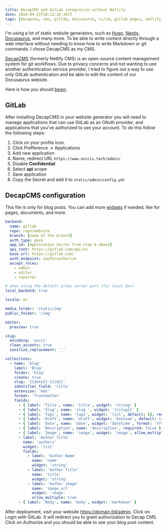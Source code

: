```yaml
---
title: DecapCMS and GitLab integration without Netlify
date: 2024-04-21T18:12:10.397Z
tags: [decapcms, cms, gitlab, docusaurus, ci/cd, gitlab pages, netlify, hugo, nextjs, workflow]
---
```


I'm using a lot of static website generators, such as [Hugo](https://gohugo.io/), [Nextjs](https://nextjs.org/docs), [Docusaurus](https://docusaurus.io/), and many more. To be able to write content directly through a web interface without needing to know how to write Markdown or git commands. I chose DecapCMS as my CMS.

[DecapCMS](https://decapcms.org/) (formerly Netlify CMS) is an open-source content management system for git workflows.
Due to privacy concerns and not wanting to use another authentication service provider, I tried to figure out a way to use only GitLab authentication and be able to edit the content of our Docusaurus website.

Here is how you should [begin](https://decapcms.org/docs/install-decap-cms/).

## GitLab

After installing DecapCMS in your website generator you will need to manage applications that can use GitLab as an OAuth provider, and applications that you've authorized to use your account.
To do this follow the following steps:

1. Click on your profile icon.
2. Click Prefference -> Applications
3. Add new application
4. Name, redirect URL `https://www.unicis.tech/admin/`
5. Disable **Confidential**
6. Select **api** scope
7. Save application
8. Copy the Secret and add it to `static/admin/config.yml`

## DecapCMS configuration

This file is only for blog posts. You can add more [widgets](https://decapcms.org/docs/widgets/) if needed, like for pages, documents, and more.

```yml
backend:
  name: gitlab
  repo: repo/website
  branch: [name of the branch]
  auth_type: pkce
  app_id: [Application Secret from step 8 above]
  api_root: https://gitlab.com/api/v4
  base_url: https://gitlab.com/
  auth_endpoint: oauth/authorize
  accept_roles:
    - admin
    - editor
    - reporter

# when using the default proxy server port (for local dev)
local_backend: true

locale: en

media_folder: 'static/img'
public_folder: '/img'

editor:
  preview: true

slug:
  encoding: 'ascii'
  clean_accents: true
  sanitize_replacement: '_'

collections:
  - name: 'blog'
    label: 'Blog'
    folder: 'blog'
    create: true
    slug: '{{date}}-{{id}}'
    identifier_field: 'title'
    extension: 'mdx'
    format: 'frontmatter'
    fields:
      - { label: 'Title', name: 'title', widget: 'string' }
      - { label: 'Slug', name: 'slug ', widget: '{{slug}}' }
      - { label: 'Tags', name: 'tags', widget: 'list', default: [], required: false }
      - { label: 'Draft', name: 'draft', widget: 'boolean', default: true, required: false }
      - { label: 'Date', name: 'date', widget: 'datetime', format: 'YYYY-MM-DD', timeFormat: false }
      - { label: 'Description', name: 'description', required: false }
      - { label: 'Image', name: 'image', widget: 'image', allow_multiple: false, required: false }
      - label: 'Author Title'
        name: 'authors'
        widget: 'list'
        fields:
          - label: 'Author Name'
            name: 'name'
            widget: 'string'
          - label: 'Author Title'
            name: 'title'
            widget: 'string'
          - label: 'Author Image'
            name: 'image_url'
            widget: 'image'
            allow_multiple: true
      - { label: 'Body', name: 'body', widget: 'markdown' }
```

After deployment, visit your website https://domain.tld/admin. Click on Login with GitLab. It will redirect you to grant authorization to Decap CMS. Click on Authorize and you should be able to see your blog post content.
